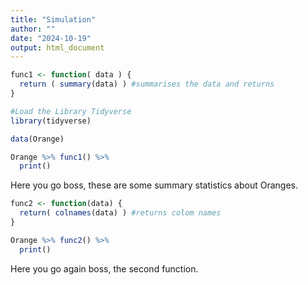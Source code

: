```yaml
---
title: "Simulation"
author: ""
date: "2024-10-19"
output: html_document
---
```


```r

func1 <- function( data ) {
  return ( summary(data) ) #summarises the data and returns
}

```

```r

#Load the Library Tidyverse
library(tidyverse)

```

```r
data(Orange) 

Orange %>% func1() %>% 
  print()
```

Here you go boss, these are some summary statistics about Oranges.

```r
func2 <- function(data) {
  return( colnames(data) ) #returns colom names
}
```

```r
Orange %>% func2() %>% 
  print()
```

Here you go again boss, the second function.
